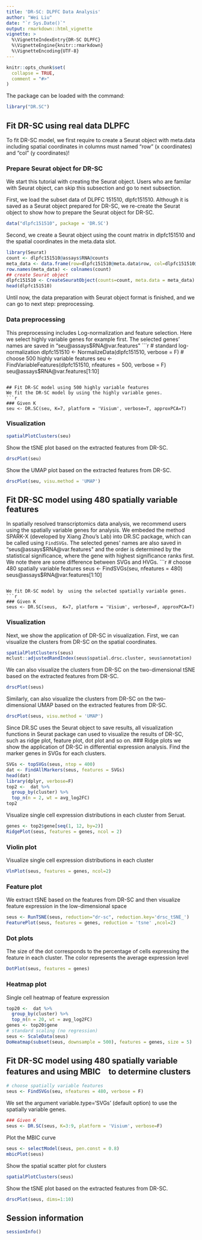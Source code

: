 ---
title: 'DR-SC: DLPFC Data Analysis'
author: "Wei Liu"
date: "`r Sys.Date()`"
output: rmarkdown::html_vignette
vignette: >
  %\VignetteIndexEntry{DR-SC DLPFC}
  %\VignetteEngine{knitr::rmarkdown}
  %\VignetteEncoding{UTF-8}
---

```{r, include = FALSE}
knitr::opts_chunk$set(
  collapse = TRUE,
  comment = "#>"
)
```

The package can be loaded with the command:
```{r  eval = FALSE}
library("DR.SC")
```


## Fit DR-SC using real data DLPFC
To fit DR-SC model, we first require to create a Seurat object with meta.data including spatial coordinates in columns must named "row" (x coordinates) and "col" (y coordinates)!

### Prepare Seurat object for DR-SC
We start this tutorial with creating the Seurat object. Users who are familar with Seurat object, can skip this subsection and go to next subsection.

First, we load the subset data of DLPFC 151510, dlpfc151510. Although it is saved as a Seurat object prepared for DR-SC, we re-create the Seurat object to show how to prepare the Seurat object for DR-SC. 
```{r  eval = FALSE,message=FALSE, warning=FALSE}
data("dlpfc151510", package = 'DR.SC')

```
Second, we create a Seurat object using the count matrix in dlpfc151510 and the spatial coordinates in the meta.data slot.
```{r  eval = FALSE,message=FALSE, warning=FALSE}
library(Seurat)
count <- dlpfc151510@assays$RNA@counts
meta_data <- data.frame(row=dlpfc151510@meta.data$row, col=dlpfc151510@meta.data$col, annotation=dlpfc151510$annotation)
row.names(meta_data) <- colnames(count)
## create Seurat object
dlpfc151510 <- CreateSeuratObject(counts=count, meta.data = meta_data)
head(dlpfc151510)
```
Until now, the data preparation with Seurat object format  is finished, and we can go to next step: preprocessing.



### Data preprocessing
This preprocessing includes Log-normalization and feature selection. Here we select highly variable genes for example first. The selected genes' names are saved in "seu@assays$RNA@var.features"
```{r  eval = FALSE}

# standard log-normalization
dlpfc151510 <- NormalizeData(dlpfc151510, verbose = F)
# choose 500 highly variable features
seu <- FindVariableFeatures(dlpfc151510, nfeatures = 500, verbose = F)
seu@assays$RNA@var.features[1:10]
```

## Fit DR-SC model using 500 highly variable features
We fit the DR-SC model by using the highly variable genes.
```{r  eval = FALSE}
### Given K
seu <- DR.SC(seu, K=7, platform = 'Visium', verbose=T, approxPCA=T)
```

### Visualization
```{r  eval = FALSE}
spatialPlotClusters(seu)
```


Show the tSNE plot based on the extracted features from DR-SC.
```{r  eval = FALSE}
drscPlot(seu)
```

Show the UMAP plot based on the extracted features from DR-SC.
```{r  eval = FALSE}
drscPlot(seu, visu.method = 'UMAP')
```

## Fit DR-SC model using 480 spatially variable features
In spatially resolved transcriptomics data analysis, we recommend users using the spatially variable genes for analysis. We embeded the method SPARK-X (developed by Xiang Zhou's Lab) into DR.SC package, which can be called using `FindSVGs`. The selected genes' names are also saved in "seus@assays$RNA@var.features" and the order is determined by the statistical significance, where the gene with highest significance ranks first. We note there are some difference between SVGs and HVGs.
```{r  eval = FALSE}
# choose 480 spatially variable features
seus <- FindSVGs(seu, nfeatures = 480)
seus@assays$RNA@var.features[1:10]
```

We fit DR-SC model by  using the selected spatially variable genes.
```{r  eval = FALSE}
### Given K
seus <- DR.SC(seus,  K=7, platform = 'Visium', verbose=F, approxPCA=T)
```

### Visualization
Next, we show the application of DR-SC in visualization. First, we can visualize the  clusters from DR-SC on the spatial coordinates.
```{r  eval = FALSE}
spatialPlotClusters(seus)
mclust::adjustedRandIndex(seus$spatial.drsc.cluster, seus$annotation)
```


We can also visualize the clusters from DR-SC on the two-dimensional tSNE based on the extracted features from DR-SC.
```{r  eval = FALSE}
drscPlot(seus)
```
Similarly, can also visualize the clusters from DR-SC on the two-dimensional UMAP based on the extracted features from DR-SC.
```{r  eval = FALSE}
drscPlot(seus, visu.method = 'UMAP')
```

Since DR.SC uses the Seurat object to save results, all visualization functions in Seurat package  can used to visualize the results of DR-SC, such as ridge plot, feature plot, dot plot and so on.
### Ridge plots 
we show the application of DR-SC in differential expression analysis.
Find the marker genes in SVGs for each clusters. 
```{r  eval = FALSE}
SVGs <- topSVGs(seus, ntop = 400)
dat <- FindAllMarkers(seus, features = SVGs)
head(dat)
library(dplyr, verbose=F)
top2 <-  dat %>%
  group_by(cluster) %>%
  top_n(n = 2, wt = avg_log2FC)
top2
```

Visualize single cell expression distributions in each cluster from Seruat.
```{r  eval = FALSE, fig.height=6, fig.width=10}
genes <- top2$gene[seq(1, 12, by=2)]
RidgePlot(seus, features = genes, ncol = 2)
```
### Violin plot

Visualize single cell expression distributions in each cluster
```{r  eval = FALSE, fig.height=8, fig.width=10}

VlnPlot(seus, features = genes, ncol=2)
```

### Feature plot
We extract tSNE based on the features from DR-SC and then visualize feature expression in the low-dimensional space
 
```{r  eval = FALSE, fig.height=8, fig.width=10}
seus <- RunTSNE(seus, reduction="dr-sc", reduction.key='drsc_tSNE_')
FeaturePlot(seus, features = genes, reduction = 'tsne' ,ncol=2)

```


### Dot plots 
The size of the dot corresponds to the percentage of cells expressing the
feature in each cluster. The color represents the average expression level
```{r  eval = FALSE}
DotPlot(seus, features = genes)
```

### Heatmap plot

Single cell heatmap of feature expression
```{r  eval = FALSE, fig.height=8, fig.width=10}
top20 <-  dat %>%
  group_by(cluster) %>%
  top_n(n = 20, wt = avg_log2FC)
genes <- top20$gene
# standard scaling (no regression)
seus <- ScaleData(seus)
DoHeatmap(subset(seus, downsample = 500), features = genes, size = 5)
```

## Fit DR-SC model using 480 spatially variable features and using MBIC　to determine clusters

```{r  eval = FALSE}
# choose spatially variable features
seus <- FindSVGs(seu, nfeatures = 480, verbose = F)
```

We set the argument variable.type='SVGs' (default option) to use the spatially variable genes.
```{r  eval = FALSE}
### Given K
seus <- DR.SC(seus, K=3:9, platform = 'Visium', verbose=F)
```

Plot the MBIC curve 
```{r  eval = FALSE}
seus <- selectModel(seus, pen.const = 0.8)
mbicPlot(seus)
```

Show the spatial scatter plot for clusters
```{r  eval = FALSE}
spatialPlotClusters(seus)
```

Show the tSNE plot based on the extracted features from DR-SC.
```{r  eval = FALSE}
drscPlot(seus, dims=1:10)
```


## Session information
```{r  eval = FALSE}
sessionInfo()
```